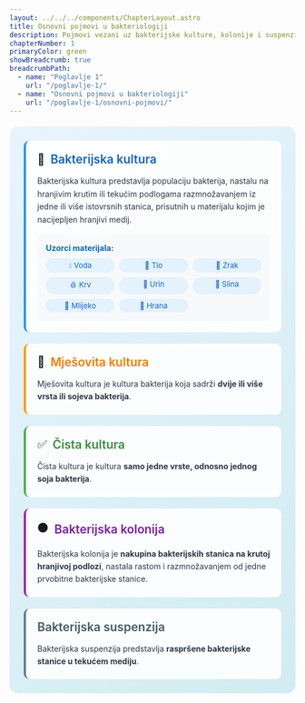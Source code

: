 ```yaml
---
layout: ../../../components/ChapterLayout.astro
title: Osnovni pojmovi u bakteriologiji
description: Pojmovi vezani uz bakterijske kulture, kolonije i suspenzije
chapterNumber: 1
primaryColor: green
showBreadcrumb: true
breadcrumbPath:
  - name: "Poglavlje 1"
    url: "/poglavlje-1/"
  - name: "Osnovni pojmovi u bakteriologiji"
    url: "/poglavlje-1/osnovni-pojmovi/"
---
```



<div style="background: linear-gradient(135deg, #e8f4fd 0%, #d1ecf1 100%); border-radius: 15px; padding: 25px; margin: 20px 0;">
  
  <div style="background: rgba(255,255,255,0.9); padding: 20px; border-radius: 10px; margin-bottom: 20px; border-left: 4px solid #2196f3;">
    <div style="display: flex; align-items: center; margin-bottom: 15px;">
      <span style="font-size: 20px; margin-right: 10px;">🧫</span>
      <h3 style="margin: 0; color: #1565c0; font-size: 1.3rem; font-weight: 600;">Bakterijska kultura</h3>
    </div>
    <p style="margin: 0 0 15px 0; color: #2d3748; line-height: 1.6;">
      Bakterijska kultura predstavlja populaciju bakterija, nastalu na hranjivim krutim ili tekućim podlogama razmnožavanjem iz jedne ili više istovrsnih stanica, prisutnih u materijalu kojim je nacijepljen hranjivi medij.
    </p>
    <div style="background: #f8f9fa; padding: 15px; border-radius: 8px;">
      <strong style="color: #1565c0; font-size: 14px; margin-bottom: 10px; display: block;">Uzorci materijala:</strong>
      <div style="display: grid; grid-template-columns: repeat(auto-fit, minmax(120px, 1fr)); gap: 8px;">
        <span style="background: #e3f2fd; color: #1565c0; padding: 4px 8px; border-radius: 15px; font-size: 13px; text-align: center;">💧 Voda</span>
        <span style="background: #e3f2fd; color: #1565c0; padding: 4px 8px; border-radius: 15px; font-size: 13px; text-align: center;">🌱 Tlo</span>
        <span style="background: #e3f2fd; color: #1565c0; padding: 4px 8px; border-radius: 15px; font-size: 13px; text-align: center;">💨 Zrak</span>
        <span style="background: #e3f2fd; color: #1565c0; padding: 4px 8px; border-radius: 15px; font-size: 13px; text-align: center;">🩸 Krv</span>
        <span style="background: #e3f2fd; color: #1565c0; padding: 4px 8px; border-radius: 15px; font-size: 13px; text-align: center;">💛 Urin</span>
        <span style="background: #e3f2fd; color: #1565c0; padding: 4px 8px; border-radius: 15px; font-size: 13px; text-align: center;">👄 Slina</span>
        <span style="background: #e3f2fd; color: #1565c0; padding: 4px 8px; border-radius: 15px; font-size: 13px; text-align: center;">🥛 Mlijeko</span>
        <span style="background: #e3f2fd; color: #1565c0; padding: 4px 8px; border-radius: 15px; font-size: 13px; text-align: center;">🍎 Hrana</span>
      </div>
    </div>
  </div>

  <div style="background: rgba(255,255,255,0.9); padding: 20px; border-radius: 10px; margin-bottom: 20px; border-left: 4px solid #ff9800;">
    <div style="display: flex; align-items: center; margin-bottom: 15px;">
      <span style="font-size: 20px; margin-right: 10px;">🧫</span>
      <h3 style="margin: 0; color: #f57c00; font-size: 1.3rem; font-weight: 600;">Mješovita kultura</h3>
    </div>
    <p style="margin: 0; color: #2d3748; line-height: 1.6;">
      Mješovita kultura je kultura bakterija koja sadrži <strong>dvije ili više vrsta ili sojeva bakterija</strong>.
    </p>
  </div>

  <div style="background: rgba(255,255,255,0.9); padding: 20px; border-radius: 10px; margin-bottom: 20px; border-left: 4px solid #4caf50;">
    <div style="display: flex; align-items: center; margin-bottom: 15px;">
      <span style="font-size: 20px; margin-right: 10px;">✅</span>
      <h3 style="margin: 0; color: #388e3c; font-size: 1.3rem; font-weight: 600;">Čista kultura</h3>
    </div>
    <p style="margin: 0; color: #2d3748; line-height: 1.6;">
      Čista kultura je kultura <strong>samo jedne vrste, odnosno jednog soja bakterija</strong>.
    </p>
  </div>

  <div style="background: rgba(255,255,255,0.9); padding: 20px; border-radius: 10px; margin-bottom: 20px; border-left: 4px solid #9c27b0;">
    <div style="display: flex; align-items: center; margin-bottom: 15px;">
      <span style="font-size: 20px; margin-right: 10px;">⚫</span>
      <h3 style="margin: 0; color: #7b1fa2; font-size: 1.3rem; font-weight: 600;">Bakterijska kolonija</h3>
    </div>
    <p style="margin: 0; color: #2d3748; line-height: 1.6;">
      Bakterijska kolonija je <strong>nakupina bakterijskih stanica na krutoj hranjivoj podlozi</strong>, nastala rastom i razmnožavanjem od jedne prvobitne bakterijske stanice.
    </p>
  </div>

  <div style="background: rgba(255,255,255,0.9); padding: 20px; border-radius: 10px; border-left: 4px solid #607d8b;">
    <div style="display: flex; align-items: center; margin-bottom: 15px;">
      <h3 style="margin: 0; color: #455a64; font-size: 1.3rem; font-weight: 600;">Bakterijska suspenzija</h3>
    </div>
    <p style="margin: 0; color: #2d3748; line-height: 1.6;">
      Bakterijska suspenzija predstavlja <strong>raspršene bakterijske stanice u tekućem mediju</strong>.
    </p>
  </div>

</div>